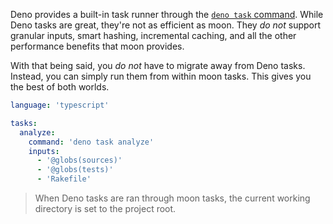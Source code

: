 Deno provides a built-in task runner through the
[`deno task` command](https://deno.land/manual@v1.31.1/tools/task_runner). While Deno tasks are
great, they're not as efficient as moon. They _do not_ support granular inputs, smart hashing,
incremental caching, and all the other performance benefits that moon provides.

With that being said, you _do not_ have to migrate away from Deno tasks. Instead, you can simply run
them from within moon tasks. This gives you the best of both worlds.

```yaml title="<project>/moon.yml"
language: 'typescript'

tasks:
  analyze:
    command: 'deno task analyze'
    inputs:
      - '@globs(sources)'
      - '@globs(tests)'
      - 'Rakefile'
```

> When Deno tasks are ran through moon tasks, the current working directory is set to the project
> root.
